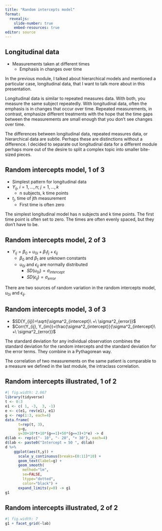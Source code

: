 ```yaml
---
title: "Random intercepts model"
format: 
  revealjs:
    slide-number: true
    embed-resources: true
editor: source
---
```


## Longitudinal data

-   Measurements taken at different times
    -   Emphasis in changes over time

::: notes
In the previous module, I talked about hierarchical models and mentioned a particular case, longitudinal data, that I want to talk more about in this presentation.

Longitudinal data is similar to repeated measures data. With both, you measure the same subject repeatedly. With longitudinal data, often the emphasis is in changes that occur over time. Repeated measurements, in contrast, emphasize different treatments with the hope that the time gaps between the measurements are small enough that you don't see changes over time.

The differences between longitudinal data, repeated measures data, or hierarchical data are subtle. Perhaps these are distinctions without a difference. I decided to separate out longitudinal data for a different module perhaps more out of the desire to split a complex topic into smaller bite-sized pieces.
:::

## Random intercepts model, 1 of 3

-   Simplest pattern for longitudinal data
-   $Y_{ij},\ i=1,...,n;\ j=1,...,k$
    -   n subjects, k time points
-   $t_j$, time of jth measurement
    -   First time is often zero

::: notes
The simplest longitudinal model has n subjects and k time points. The first time point is often set to zero. The times are often evenly spaced, but they don't have to be.
:::

## Random intercepts model, 2 of 3

-   $Y_{ij}=\beta_0+u_{0i}+\beta_1 t_j + \epsilon_{ij}$
    -   $\beta_0$ and $\beta_1$ are unknown constants
    -   $u_{0i}$ and $\epsilon_{ij}$ are normally distributed
        -   $SD(u_{0i})=\sigma_{intercept}$
        -   $SD(\epsilon_{ij})=\sigma_{error}$

::: notes
There are two sources of random variation in the random intercepts model, $u_{0i}$ and $\epsilon_{ij}$.
:::

## Random intercepts model, 3 of 3

-   $SD(Y_{ij})=\sqrt{\sigma^2_{intercept}\ +\ \sigma^2_{error}}$
-   $Corr(Y_{ij}, Y_{im})=\frac{\sigma^2_{intercept}}{\sigma^2_{intercept}\ +\ \sigma^2_{error}}$

::: notes
The standard deviation for any individual observation combines the standard deviation for the random intercepts and the standard deviation for the error terms. They combine in a Pythagorean way.

The correlation of two measurements on the same patient is comparable to a measure we defined in the last module, the intraclass correlation.
:::

## Random intercepts illustrated, 1 of 2

```r
#| fig.width: 2.667
library(tidyverse)
t <- 0:3
e1 <- c( 1, -3,  3, -1)
e <- c(e1, rev(e1), e1)
g <- rep(1:3, each=4)
data.frame(
	  t=rep(t, 3), 
	  g=g,
	  y=30+10*t+10*(g==1)+50*(g==3)+3*e) -> d
d$lab <- rep(c("- 10", "- 20", "+ 30"), each=4)
d$lab <- paste0("Intercept = 50 ", d$lab)
d %>%
	ggplot(aes(t,y)) +
	  scale_y_continuous(breaks=(0:11)*10) +
	  geom_text(label=g) +
	  geom_smooth(
	  	method="lm", 
	  	se=FALSE,
	  	ltype="dotted",
	  	color="black") +
	  expand_limits(y=0) -> g1
g1

```

## Random intercepts illustrated, 2 of 2

```r
#| fig.width: 7
g1 + facet_grid(~lab)

```